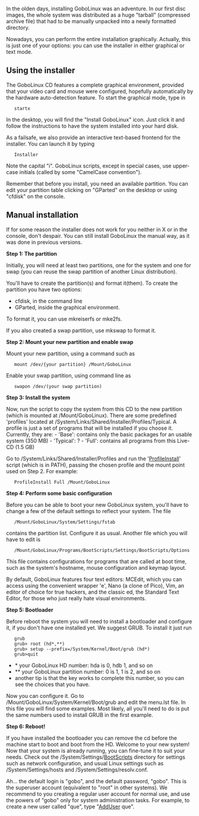 {{Handbook Navigation}}

In the olden days, installing GoboLinux was an adventure. In our first disc images, the whole system was distributed as a huge "tarball" (compressed archive file) that had to be manually unpacked into a newly formatted directory.

Nowadays, you can perform the entire installation graphically. Actually, this is just one of your options: you can use the installer in either graphical or text mode.

== Using the installer ==

The GoboLinux CD features a complete graphical environment, provided that your video card and mouse were configured, hopefully automatically by the hardware auto-detection feature. To start the graphical mode, type in


    startx 


In the desktop, you will find the "Install GoboLinux" icon. Just click it and follow the instructions to have the system installed into your hard disk.

As a failsafe, we also provide an interactive text-based frontend for the installer. You can launch it by typing


    Installer 


Note the capital "i". GoboLinux scripts, except in special cases, use upper-case initials (called by some "CamelCase convention").

Remember that before you install, you need an available partition. You can edit your partition table clicking on "GParted" on the desktop or using "cfdisk" on the console.

== Manual installation ==

If for some reason the installer does not work for you neither in X or in
the console, don't despair. You can still install GoboLinux the manual way,
as it was done in previous versions.

'''Step 1: The partition'''

Initially, you will need at least two partitions, one for the system
and one for swap (you can reuse the swap partition of another Linux
distribution).

You'll have to create the partition(s) and format it(them). To create the partition you have two options:

* cfdisk, in the command line
* GParted, inside the graphical environment.

To format it, you can use mkreiserfs or mke2fs.

If you also created a swap partition, use mkswap to format it.

'''Step 2: Mount your new partition and enable swap'''

Mount your new partition, using a command such as

    mount /dev/{your partition} /Mount/GoboLinux 


Enable your swap partition, using command line as

    swapon /dev/(your swap partition) 


'''Step 3: Install the system'''

Now, run the script to copy the system from this CD to the new
partition (which is mounted at /Mount/GoboLinux). There are some predefined
'profiles' located at /System/Links/Shared/Installer/Profiles/Typical. A profile is just a set of programs
that will be installed if you choose it. Currently, they are:
- 'Base': contains only the basic packages for an usable system (350 MB)
- 'Typical': ?
- 'Full': contains all programs from this Live-CD (1.5 GB)

Go to /System/Links/Shared/Installer/Profiles and run the '[[ProfileInstall]]' script (which is in PATH), passing the
chosen profile and the mount point used on Step 2. For example:

    ProfileInstall Full /Mount/GoboLinux 


'''Step 4: Perform some basic configuration'''

Before you can be able to boot your new GoboLinux system, you'll have to
change a few of the default settings to reflect your system. The file

    /Mount/GoboLinux/System/Settings/fstab 

contains the partition list. Configure it as usual. Another file which
you will have to edit is

    /Mount/GoboLinux/Programs/BootScripts/Settings/BootScripts/Options 

This file contains configurations for programs that are called at boot
time, such as the system's hostname, mouse configuration and keymap
layout.

By default, GoboLinux features four text editors: MCEdit, which you
can access using the convenient wrapper 'e', Nano (a clone of Pico),
Vim, an editor of choice for true hackers, and the classic ed, the 
Standard Text Editor, for those who just really hate visual environments.

'''Step 5: Bootloader'''

Before reboot the system you will need to install a bootloader and
configure it, if you don't have one installed yet. We suggest GRUB.
To install it just run

    grub 
    grub> root (hd*,**) 
    grub> setup --prefix=/System/Kernel/Boot/grub (hd*) 
    grub>quit 


* *  your GoboLinux HD number: hda is 0, hdb 1, and so on
* ** your GoboLinux partition number: 0 is 1, 1 is 2, and so on
* another tip is that the <tab> key works to complete this number, so you can see the choices that you have.

Now you can configure it. Go to /Mount/GoboLinux/System/Kernel/Boot/grub
and edit the menu.lst file. In this file you will find some examples.
Most likely, all you'll need to do is put the same numbers used to install
GRUB in the first example.

'''Step 6: Reboot!'''

If you have installed the bootloader you can remove the cd before the
machine start to boot and boot from the HD.  Welcome to your new system!
Now that your system is already running, you can fine-tune it to suit
your needs. Check out the /System/Settings/[[BootScripts]] directory for
settings such  as network configuration, and usual Linux settings such
as /System/Settings/hosts and /System/Settings/resolv.conf.

Ah... the default login is "gobo", and the default password, "gobo".
This is the superuser account (equivalent to "root" in other systems).
We recommend to you creating a regular user account for normal use,
and use the powers of "gobo" only for system administration tasks.
For example, to create a new user called "que", type "[[AddUser]] que".
